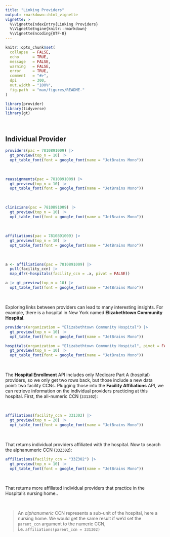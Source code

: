 ```yaml
---
title: "Linking Providers"
output: rmarkdown::html_vignette
vignette: >
  %\VignetteIndexEntry{Linking Providers}
  %\VignetteEngine{knitr::rmarkdown}
  %\VignetteEncoding{UTF-8}
---
```


```r
knitr::opts_chunk$set(
  collapse  = FALSE,
  echo      = TRUE, 
  message   = FALSE, 
  warning   = FALSE,
  error     = TRUE,
  comment   = "#>",
  dpi       = 300, 
  out.width = "100%",
  fig.path  = "man/figures/README-"
)
```

```r
library(provider)
library(tidyverse)
library(gt)
```


<br>

## Individual Provider

```r
providers(pac = 7810891009) |> 
  gt_preview(top_n = 10) |> 
  opt_table_font(font = google_font(name = "JetBrains Mono"))
```
<br>

```r
reassignments(pac = 7810891009) |>
  gt_preview(top_n = 10) |> 
  opt_table_font(font = google_font(name = "JetBrains Mono"))
```
<br>

```r
clinicians(pac = 7810891009) |> 
  gt_preview(top_n = 10) |> 
  opt_table_font(font = google_font(name = "JetBrains Mono"))
```

<br>

```r
affiliations(pac = 7810891009) |> 
  gt_preview(top_n = 10) |> 
  opt_table_font(font = google_font(name = "JetBrains Mono"))
```

<br>

```r
a <- affiliations(pac = 7810891009) |> 
  pull(facility_ccn) |>
  map_dfr(~hospitals(facility_ccn = .x, pivot = FALSE))

a |> gt_preview(top_n = 10) |> 
  opt_table_font(font = google_font(name = "JetBrains Mono"))
```

<br>

Exploring links between providers can lead to many interesting insights. For example, there is a hospital in New York named **Elizabethtown Community Hospital**. 

```r
providers(organization = "Elizabethtown Community Hospital") |> 
  gt_preview(top_n = 10) |> 
  opt_table_font(font = google_font(name = "JetBrains Mono"))
```



```r
hospitals(organization = "Elizabethtown Community Hospital", pivot = FALSE) |> 
  gt_preview(top_n = 10) |> 
  opt_table_font(font = google_font(name = "JetBrains Mono"))
```

<br>

The **Hospital Enrollment** API includes only Medicare Part A (hospital) providers, so we only get two rows back, but those include a new data point: two facility CCNs. Plugging those into the **Facility Affiliations** API, we can retrieve information on the individual providers practicing at this hospital. First, the all-numeric CCN (`331302`):

<br>

```r
affiliations(facility_ccn = 331302) |> 
  gt_preview(top_n = 20) |> 
  opt_table_font(font = google_font(name = "JetBrains Mono"))
```


<br>

That returns individual providers affiliated with the hospital. Now to search the alphanumeric CCN (`33Z302`):


```r
affiliations(facility_ccn = "33Z302") |> 
  gt_preview(top_n = 10) |> 
  opt_table_font(font = google_font(name = "JetBrains Mono"))
```

<br>

That returns more affiliated individual providers that practice in the Hospital's nursing home..

<br>

> An *alphanumeric* CCN represents a sub-unit of the hospital, here a nursing home. We would get the same result if we'd set the `parent_ccn` argument to the numeric CCN, i.e. `affiliations(parent_ccn = 331302)`

